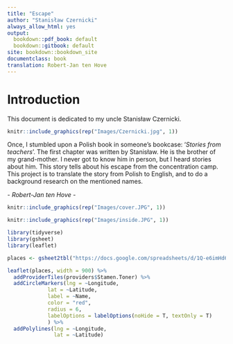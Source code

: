 ```yaml
---
title: "Escape"
author: "Stanisław Czernicki"
always_allow_html: yes
output:
  bookdown::pdf_book: default
  bookdown::gitbook: default
site: bookdown::bookdown_site
documentclass: book
translation: Robert-Jan ten Hove
---
```


# Introduction

This document is dedicated to my uncle Stanisław Czernicki.
```r
knitr::include_graphics(rep("Images/Czernicki.jpg", 1))
```

Once, I stumbled upon a Polish book in someone's bookcase: ‘*Stories from teachers*’. The first chapter was written by Stanisław. He is the brother of my grand-mother. I never got to know him in person, but I heard stories about him. This story tells about his escape from the concentration camp. This project is to translate the story from Polish to English, and to do a background research on the mentioned names. 

_- Robert-Jan ten Hove - _
```r
knitr::include_graphics(rep("Images/cover.JPG", 1))
```


```r
knitr::include_graphics(rep("Images/inside.JPG", 1))
```


```r
library(tidyverse)
library(gsheet)
library(leaflet)

places <- gsheet2tbl("https://docs.google.com/spreadsheets/d/1Q-e6imHd6-bLSqyAakmeKyPIFaCt1lFY0z83hzjcz7A/edit?usp=sharing")

leaflet(places, width = 900) %>%
  addProviderTiles(providers$Stamen.Toner) %>%
  addCircleMarkers(lng = ~Longitude,
             lat = ~Latitude,
             label = ~Name,
             color = "red",
             radius = 6,
             labelOptions = labelOptions(noHide = T, textOnly = T)
             ) %>%
  addPolylines(lng = ~Longitude,
               lat = ~Latitude)
```
